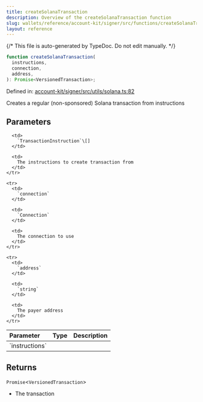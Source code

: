 ```yaml
---
title: createSolanaTransaction
description: Overview of the createSolanaTransaction function
slug: wallets/reference/account-kit/signer/src/functions/createSolanaTransaction
layout: reference
---
```


{/* This file is auto-generated by TypeDoc. Do not edit manually. */}

```ts
function createSolanaTransaction(
  instructions,
  connection,
  address,
): Promise<VersionedTransaction>;
```

Defined in: [account-kit/signer/src/utils/solana.ts:82](https://github.com/alchemyplatform/aa-sdk/blob/9f926c402d1661309abbf8eae8431e52e8c5e53f/account-kit/signer/src/utils/solana.ts#L82)

Creates a regular (non-sponsored) Solana transaction from instructions

## Parameters

<table>
  <thead>
    <tr>
      <th align="left">Parameter</th>
      <th align="left">Type</th>
      <th align="left">Description</th>
    </tr>
  </thead>

  <tbody>
    <tr>
      <td>
        `instructions`
      </td>

      <td>
        `TransactionInstruction`\[]
      </td>

      <td>
        The instructions to create transaction from
      </td>
    </tr>

    <tr>
      <td>
        `connection`
      </td>

      <td>
        `Connection`
      </td>

      <td>
        The connection to use
      </td>
    </tr>

    <tr>
      <td>
        `address`
      </td>

      <td>
        `string`
      </td>

      <td>
        The payer address
      </td>
    </tr>

  </tbody>
</table>

## Returns

`Promise`\<`VersionedTransaction`>

- The transaction
